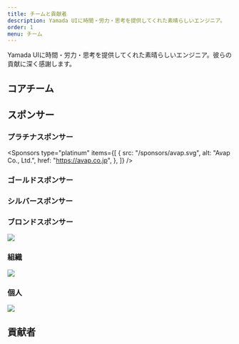 ```yaml
---
title: チームと貢献者
description: Yamada UIに時間・労力・思考を提供してくれた素晴らしいエンジニア。
order: 1
menu: チーム
---
```


Yamada UIに時間・労力・思考を提供してくれた素晴らしいエンジニア。彼らの貢献に深く感謝します。

## コアチーム

<Members />

## スポンサー

### プラチナスポンサー

<Sponsors
  type="platinum"
  items={[
    {
      src: "/sponsors/avap.svg",
      alt: "Avap Co., Ltd.",
      href: "https://avap.co.jp",
    },
  ]}
/>

### ゴールドスポンサー

<Sponsors type="gold" items={[]} />

### シルバースポンサー

<Sponsors type="sliver" items={[]} />

### ブロンドスポンサー

<img src="https://opencollective.com/yamada-ui/tiers/bronze-sponsor.svg?avatarHeight=48&button=false" />

### 組織

<a href="https://opencollective.com/yamada-ui">
  <img src="https://opencollective.com/yamada-ui/organizations.svg?avatarHeight=48&button=false" />
</a>

### 個人

<a href="https://opencollective.com/yamada-ui">
  <img src="https://opencollective.com/yamada-ui/individuals.svg?avatarHeight=48" />
</a>

## 貢献者

<Contributors />
